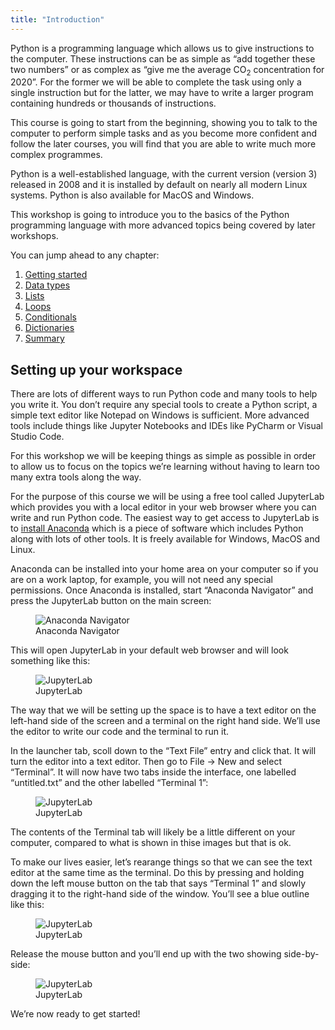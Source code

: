 ```yaml
---
title: "Introduction"
---
```


Python is a programming language which allows us to give instructions to the computer. These instructions can be as simple as "add together these two numbers" or as complex as "give me the average CO<sub>2</sub> concentration for 2020". For the former we will be able to complete the task using only a single instruction but for the latter, we may have to write a larger program containing hundreds or thousands of instructions.

This course is going to start from the beginning, showing you to talk to the computer to perform simple tasks and as you become more confident and follow the later courses, you will find that you are able to write much more complex programmes.

Python is a well-established language, with the current version (version 3) released in 2008 and it is installed by default on nearly all modern Linux systems. Python is also available for MacOS and Windows.

This workshop is going to introduce you to the basics of the Python programming language with more advanced topics being covered by later workshops.

You can jump ahead to any chapter:

1. [Getting started](./pages/01-getting-started.qmd)
2. [Data types](./pages/02-data-types.qmd)
3. [Lists](./pages/03-lists.qmd)
4. [Loops](./pages/04-loops.qmd)
5. [Conditionals](./pages/05-conditionals.qmd)
6. [Dictionaries](./pages/06-dictionaries.qmd)
7. [Summary](./pages/07-summary.qmd)

## Setting up your workspace

There are lots of different ways to run Python code and many tools to help you write it. You don't require any special tools to create a Python script, a simple text editor like Notepad on Windows is sufficient. More advanced tools include things like Jupyter Notebooks and IDEs like PyCharm or Visual Studio Code.

For this workshop we will be keeping things as simple as possible in order to allow us to focus on the topics we're learning without having to learn too many extra tools along the way.

For the purpose of this course we will be using a free tool called JupyterLab which provides you with a local editor in your web browser where you can write and run Python code. The easiest way to get access to JupyterLab is to [install Anaconda](https://www.anaconda.com/products/individual#Downloads) which is a piece of software which includes Python along with lots of other tools. It is freely available for Windows, MacOS and Linux.

Anaconda can be installed into your home area on your computer so if you are on a work laptop, for example, you will not need any special permissions. Once Anaconda is installed, start "Anaconda Navigator" and press the JupyterLab button on the main screen:

![Anaconda Navigator](./assets/navigator.png "Anaconda Navigator")

This will open JupyterLab in your default web browser and will look something like this:

![JupyterLab](./assets/jupyterlab1.png "JupyterLab")

The way that we will be setting up the space is to have a text editor on the left-hand side of the screen and a terminal on the right hand side. We'll use the editor to write our code and the terminal to run it.

In the launcher tab, scoll down to the "Text File" entry and click that. It will turn the editor into a text editor. Then go to File → New and select "Terminal". It will now have two tabs inside the interface, one labelled "untitled.txt" and the other labelled "Terminal 1":

![JupyterLab](./assets/jupyterlab2.png "JupyterLab")

The contents of the Terminal tab will likely be a little different on your computer, compared to what is shown in thise images but that is ok.

To make our lives easier, let's rearange things so that we can see the text editor at the same time as the terminal. Do this by pressing and holding down the left mouse button on the tab that says "Terminal 1" and slowly dragging it to the right-hand side of the window. You'll see a blue outline like this:

![JupyterLab](./assets/jupyterlab3.png "JupyterLab")

Release the mouse button and you'll end up with the two showing side-by-side:

![JupyterLab](./assets/jupyterlab4.png "JupyterLab")

We're now ready to get started!




